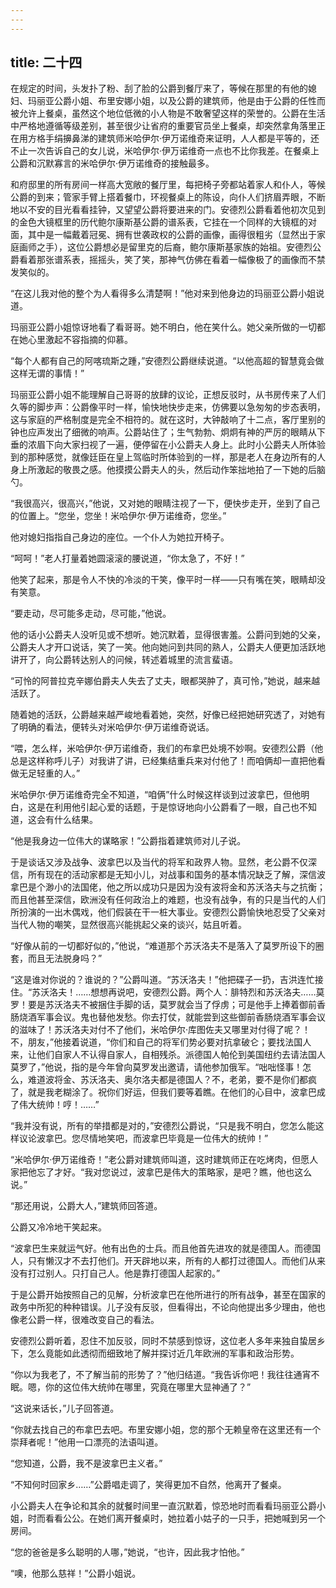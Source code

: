 ```yaml
---
---
---
```

title: 二十四
---



在规定的时间，头发扑了粉、刮了脸的公爵到餐厅来了，等候在那里的有他的媳妇、玛丽亚公爵小姐、布里安娜小姐，以及公爵的建筑师，他是由于公爵的任性而被允许上餐桌，虽然这个地位低微的小人物是不敢奢望这样的荣誉的。公爵在生活中严格地遵循等级差别，甚至很少让省府的重要官员坐上餐桌，却突然拿角落里正在用方格手绢擤鼻涕的建筑师米哈伊尔·伊万诺维奇来证明，人人都是平等的，还不止一次告诉自己的女儿说，米哈伊尔·伊万诺维奇一点也不比你我差。在餐桌上公爵和沉默寡言的米哈伊尔·伊万诺维奇的接触最多。

和府邸里的所有房间一样高大宽敞的餐厅里，每把椅子旁都站着家人和仆人，等候公爵的到来；管家手臂上搭着餐巾，环视餐桌上的陈设，向仆人们挤眉弄眼，不断地以不安的目光看看挂钟，又望望公爵将要进来的门。安德烈公爵看着他初次见到的金色大镜框里的历代鲍尔康斯基公爵的谱系表，它挂在一个同样的大镜框的对面，其中是一幅戴着冠冕、拥有世袭政权的公爵的画像，画得很粗劣（显然出于家庭画师之手），这位公爵想必是留里克的后裔，鲍尔康斯基家族的始祖。安德烈公爵看着那张谱系表，摇摇头，笑了笑，那神气仿佛在看着一幅像极了的画像而不禁发笑似的。

“在这儿我对他的整个为人看得多么清楚啊！”他对来到他身边的玛丽亚公爵小姐说道。

玛丽亚公爵小姐惊讶地看了看哥哥。她不明白，他在笑什么。她父亲所做的一切都在她心里激起不容指摘的仰慕。

“每个人都有自己的阿喀琉斯之踵，”安德烈公爵继续说道。“以他高超的智慧竟会做这样无谓的事情！”

玛丽亚公爵小姐不能理解自己哥哥的放肆的议论，正想反驳时，从书房传来了人们久等的脚步声：公爵像平时一样，愉快地快步走来，仿佛要以急匆匆的步态表明，这与家庭的严格制度是完全不相符的。就在这时，大钟敲响了十二点，客厅里别的钟也应声发出了细微的响声。公爵站住了；生气勃勃、炯炯有神的严厉的眼睛从下垂的浓眉下向大家扫视了一遍，便停留在小公爵夫人身上。此时小公爵夫人所体验到的那种感觉，就像廷臣在皇上驾临时所体验到的一样，那是老人在身边所有的人身上所激起的敬畏之感。他摸摸公爵夫人的头，然后动作笨拙地拍了一下她的后脑勺。

“我很高兴，很高兴，”他说，又对她的眼睛注视了一下，便快步走开，坐到了自己的位置上。“您坐，您坐！米哈伊尔·伊万诺维奇，您坐。”

他对媳妇指指自己身边的座位。一个仆人为她拉开椅子。

“呵呵！”老人打量着她圆滚滚的腰说道，“你太急了，不好！”

他笑了起来，那是令人不快的冷淡的干笑，像平时一样——只有嘴在笑，眼睛却没有笑意。

“要走动，尽可能多走动，尽可能，”他说。

他的话小公爵夫人没听见或不想听。她沉默着，显得很害羞。公爵问到她的父亲，公爵夫人才开口说话，笑了一笑。他向她问到共同的熟人，公爵夫人便更加活跃地讲开了，向公爵转达别人的问候，转述着城里的流言蜚语。

“可怜的阿普拉克辛娜伯爵夫人失去了丈夫，眼都哭肿了，真可怜，”她说，越来越活跃了。

随着她的活跃，公爵越来越严峻地看着她，突然，好像已经把她研究透了，对她有了明确的看法，便转头对米哈伊尔·伊万诺维奇说话。

“喂，怎么样，米哈伊尔·伊万诺维奇，我们的布拿巴处境不妙啊。安德烈公爵（他总是这样称呼儿子）对我讲了讲，已经集结重兵来对付他了！而咱俩却一直把他看做无足轻重的人。”

米哈伊尔·伊万诺维奇完全不知道，“咱俩”什么时候这样谈到过波拿巴，但他明白，这是在利用他引起心爱的话题，于是惊讶地向小公爵看了一眼，自己也不知道，这会有什么结果。

“他是我身边一位伟大的谋略家！”公爵指着建筑师对儿子说。

于是谈话又涉及战争、波拿巴以及当代的将军和政界人物。显然，老公爵不仅深信，所有现在的活动家都是无知小儿，对战事和国务的基本情况缺乏了解，深信波拿巴是个渺小的法国佬，他之所以成功只是因为没有波将金和苏沃洛夫与之抗衡；而且他甚至深信，欧洲没有任何政治上的难题，也没有战争，有的只是当代的人们所扮演的一出木偶戏，他们假装在干一桩大事业。安德烈公爵愉快地忍受了父亲对当代人物的嘲笑，显然很高兴能挑起父亲的谈兴，姑且听着。

“好像从前的一切都好似的，”他说，“难道那个苏沃洛夫不是落入了莫罗所设下的圈套，而且无法脱身吗？”

“这是谁对你说的？谁说的？”公爵叫道。“苏沃洛夫！”他把碟子一扔，吉洪连忙接住。“苏沃洛夫！……想想再说吧，安德烈公爵。两个人：腓特烈和苏沃洛夫……莫罗！要是苏沃洛夫不被捆住手脚的话，莫罗就会当了俘虏；可是他手上捧着御前香肠烧酒军事会议。鬼也替他发愁。你去打仗，就能尝到这些御前香肠烧酒军事会议的滋味了！苏沃洛夫对付不了他们，米哈伊尔·库图佐夫又哪里对付得了呢？！不，朋友，”他接着说道，“你们和自己的将军们势必要对抗拿破仑；要找法国人来，让他们自家人不认得自家人，自相残杀。派德国人帕伦到美国纽约去请法国人莫罗了，”他说，指的是今年曾向莫罗发出邀请，请他参加俄军。“咄咄怪事！怎么，难道波将金、苏沃洛夫、奥尔洛夫都是德国人？不，老弟，要不是你们都疯了，就是我老糊涂了。祝你们好运，但我们要等着瞧。在他们的心目中，波拿巴成了伟大统帅！哼！……”

“我并没有说，所有的举措都是对的，”安德烈公爵说，“只是我不明白，您怎么能这样议论波拿巴。您尽情地笑吧，而波拿巴毕竟是一位伟大的统帅！”

“米哈伊尔·伊万诺维奇！”老公爵对建筑师叫道，这时建筑师正在吃烤肉，但愿人家把他忘了才好。“我对您说过，波拿巴是伟大的策略家，是吧？瞧，他也这么说。”

“那还用说，公爵大人，”建筑师回答道。

公爵又冷冷地干笑起来。

“波拿巴生来就运气好。他有出色的士兵。而且他首先进攻的就是德国人。而德国人，只有懒汉才不去打他们。开天辟地以来，所有的人都打过德国人。而他们从来没有打过别人。只打自己人。他是靠打德国人起家的。”

于是公爵开始按照自己的见解，分析波拿巴在他所进行的所有战争，甚至在国家的政务中所犯的种种错误。儿子没有反驳，但看得出，不论向他提出多少理由，他也像老公爵一样，很难改变自己的看法。

安德烈公爵听着，忍住不加反驳，同时不禁感到惊讶，这位老人多年来独自蛰居乡下，怎么竟能如此透彻而细致地了解并探讨近几年欧洲的军事和政治形势。

“你以为我老了，不了解当前的形势了？”他归结道。“我告诉你吧！我往往通宵不眠。嗯，你的这位伟大统帅在哪里，究竟在哪里大显神通了？”

“这说来话长，”儿子回答道。

“你就去找自己的布拿巴去吧。布里安娜小姐，您的那个无赖皇帝在这里还有一个崇拜者呢！”他用一口漂亮的法语叫道。

“您知道，公爵，我不是波拿巴主义者。”

“不知何时回家乡……”公爵唱走调了，笑得更加不自然，他离开了餐桌。

小公爵夫人在争论和其余的就餐时间里一直沉默着，惊恐地时而看看玛丽亚公爵小姐，时而看看公公。在她们离开餐桌时，她拉着小姑子的一只手，把她喊到另一个房间。

“您的爸爸是多么聪明的人哪，”她说，“也许，因此我才怕他。”

“噢，他那么慈祥！”公爵小姐说。